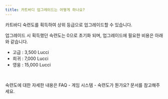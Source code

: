 ```yaml
---
title: 카트바디 업그레이드는 어떻게 하나요?
---
```


카트바디 숙련도를 획득하여 상위 등급으로 업그레이드할 수 있습니다.

업그레이드 시 획득했던 숙련도는 0으로 초기화 되며, 업그레이드에 필요한 비용은 아래와 같습니다.

- 고급 : 3,500 Lucci
- 희귀 : 7,000 Lucci
- 영웅 : 15,000 Lucci

<br/>

숙련도에 대한 자세한 내용은 <Link href="/docs/faq/system/what_is_your_proficiency">FAQ - 게임 시스템 - 숙련도가 뭔가요?</Link> 문서를 참고해주세요.